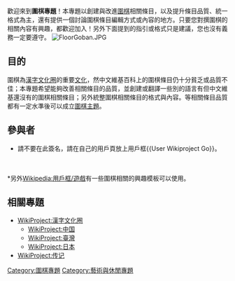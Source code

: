 {{WikiProject:圍棋/Tab header}}
{{维基专题状态|defunct|WP:GO}}
{{Progression rainbow/auto|圍棋}}

歡迎來到'''圍棋專題'''！本專題以創建與改進[[圍棋|圍棋]]相關條目，以及提升條目品質、統一格式為主，還有提供一個討論圍棋條目編輯方式或內容的地方。只要您對撰圍棋的相關內容有興趣，都歡迎加入！另外下面提到的指引或格式只是建議，您也沒有義務一定要遵守。
[[File:FloorGoban.JPG|thumb]]

== 目的 ==
圍棋為[[漢字文化圈|漢字文化圈]]的重要[[文化|文化]]，然中文維基百科上的圍棋條目仍十分貧乏或品質不佳；本專題希望能夠改善相關條目的品質，並創建或翻譯一些別的語言有但中文維基還沒有的圍棋相關條目；另外統整圍棋相關條目的格式與內容。等相關條目品質都有一定水準後可以成立[[Portal:圍棋|圍棋主題]]。

== 參與者 ==
{{main|:Category:參與圍棋專題的維基人}}
*請不要在此簽名，請在自己的用戶頁放上用戶框<nowiki>{{User Wikiproject Go}}</nowiki>。
{{User Wikiproject Go}}<br /><br />
*另外[[Wikipedia:用戶框/遊戲|Wikipedia:用戶框/遊戲]]有一些圍棋相關的興趣模板可以使用。

== 相關專題 ==
*[[WikiProject:漢字文化圈|WikiProject:漢字文化圈]]
**[[WikiProject:中国|WikiProject:中国]]
**[[WikiProject:臺灣|WikiProject:臺灣]]
**[[WikiProject:日本|WikiProject:日本]]
*[[WikiProject:传记|WikiProject:传记]]

<!-- Tab footer -->

{{WikiProject Footer}}

[[Category:圍棋專題|Category:圍棋專題]]
[[Category:藝術與休閒專題|Category:藝術與休閒專題]]
